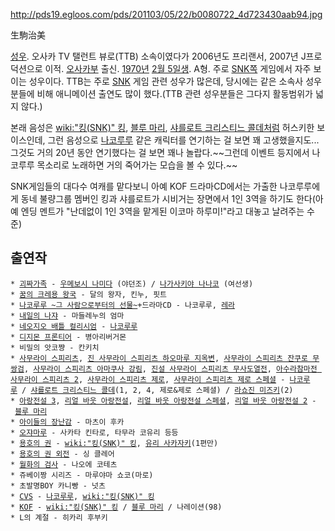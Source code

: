 http://pds19.egloos.com/pds/201103/05/22/b0080722_4d723430aab94.jpg

生駒治美

[[성우]]. 오사카 TV 탤런트 뷰로(TTB) 소속이였다가 2006년도 프리랜서, 2007년 J프로덕션으로 이적. [[오사카]]부 출신. [[1970년]] [[2월 5일]]생. A형.
주로 [[SNK]]쪽 게임에서 자주 보이는 성우이다.
TTB는 주로 [[SNK]] 게임 관련 성우가 많은데, 당시에는 같은 소속사 성우분들에 비해 애니메이션 출연도 많이 했다.(TTB 관련 성우분들은 그다지 활동범위가 넓지 않다.) 

본래 음성은 [[wiki:"킹(SNK)" 킹]], [[블루 마리]], [[샤를로트 크리스티느 콜데]]처럼 허스키한 보이스인데, 그런 음성으로 [[나코루루]] 같은 캐릭터를 연기하는 걸 보면 꽤 고생했을지도...그것도 거의 20년 동안 연기했다는 걸 보면 꽤나 놀랍다.~~그런데 이벤트 등지에서 나코루루 목소리로 노래하면 거의 죽어가는 모습을 볼 수 있다.~~

SNK게임들의 대다수 여캐를 맡다보니 아예 KOF 드라마CD에서는 가출한 나코루루에게 동네 불량그룹 멤버인 킹과 샤를로트가 시비거는 장면에서 1인 3역을 하기도 한다(아예 엔딩 멘트가 "난데없이 1인 3역을 맡게된 이코마 하루미!"라고 대놓고 날려주는 수준)

== 출연작 ==
 * [[괴짜가족]] - [[우메보시 나미다]] (야던조) / [[나가사키야 나나코]] (여선생) 
 * [[꿈의 크레용 왕국]] - 달의 왕자, 킨누, 핏트
 * [[나코루루 ~그 사람으로부터의 선물~]]+드라마CD - 나코루루, [[레라]]
 * [[내일의 나쟈]] - 마들레누의 엄마
 * [[네오지오 배틀 컬리시엄]] - [[나코루루]]
 * [[디지몬 프론티어]] - 병아리버거몬
 * 비밀의 앗코쨩 - 칸키치
 * [[사무라이 스피리츠]], [[진 사무라이 스피리츠 하오마루 지옥변]], [[사무라이 스피리츠 잔쿠로 무쌍검]], [[사무라이 스피리츠 아마쿠사 강림]], [[진설 사무라이 스피리츠 무사도열전]], [[아수라참마전 사무라이 스피리츠 2]], [[사무라이 스피리츠 제로]], [[사무라이 스피리츠 제로 스페셜]] - [[나코루루]] / [[샤를로트 크리스티느 콜데]](1, 2, 4, 제로&제로 스페셜) / [[라쇼진 미즈키]](2) 
 * [[아랑전설 3]], [[리얼 바웃 아랑전설]], [[리얼 바웃 아랑전설 스페셜]], [[리얼 바웃 아랑전설 2]] - [[블루 마리]]
 * [[아이들의 장난감]] - 마츠이 후카
 * [[오쟈마루]] - 사카타 킨타로, 타무라 코유리 등등
 * [[용호의 권]] - [[wiki:"킹(SNK)" 킹]], [[유리 사카자키]](1편만)
 * [[용호의 권 외전]] - 싱 클레어
 * [[월화의 검사]] - 나오에 코테츠
 * 쥬베이짱 시리즈 - 마루야마 쇼코(마로)
 * 초발명BOY 카니빵 - 넛츠
 * [[CVS]] - [[나코루루]], [[wiki:"킹(SNK)" 킹]] 
 * [[KOF]] - [[wiki:"킹(SNK)" 킹]] / [[블루 마리]] / 나레이션(98)
 * L의 계절 - 히카리 후부키

